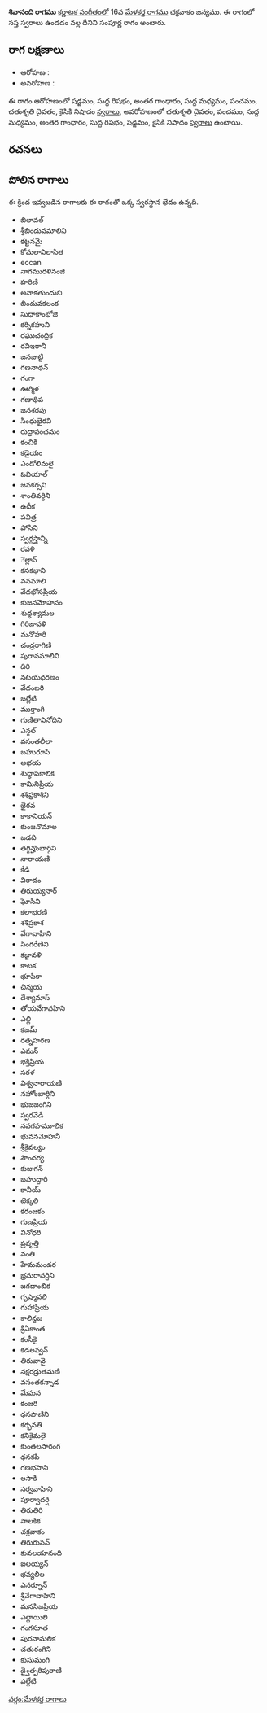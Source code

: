 {{Infobox ragam
	| name          	= శివానంది
	| synonym	    	= 
	| mela          	= 
	| chakra        	= 
	| janaka        	= 
	| type          	= సంపూర్ణ
	| arohanam      	= {{svaraC|S|R1|G3|M1|P|D2|N2}} 
	| avarohanam    	= {{svaraC|D2|P|M1|G3|R1|S|N2}}
	| jeeva         	=
	| chhaya        	=
	| nyasa         	=
	| vishesha      	= 
	| equivalent  		= 
}}
{{కర్ణాటక సంగీత రాగాలు}}
'''శివానంది రాగము''' [[కర్ణాటక సంగీతం]]లో 16వ [[మేళకర్త రాగము]] చక్రవాకం జన్యము.  ఈ రాగంలో సప్త స్వరాలు ఉండడం వల్ల దీనిని సంపూర్ణ రాగం అంటారు.


==రాగ లక్షణాలు==


* ఆరోహణ : {{svaraC|S|R1|G3|M1|P|D2|N2}} 
* అవరోహణ : {{svaraC|D2|P|M1|G3|R1|S|N2}}

ఈ రాగం ఆరోహణంలో షడ్జమం, సుద్ద రిషభం, అంతర గాంధారం, సుద్ద మధ్యమం, పంచమం, చతుశృతి దైవతం, కైసికి నిషాదం [[స్వరాలు]], అవరోహణంలో చతుశృతి దైవతం, పంచమం, సుద్ద మధ్యమం, అంతర గాంధారం, సుద్ద రిషభం, షడ్జమం, కైసికి నిషాదం [[స్వరాలు]] ఉంటాయి.

==రచనలు==



==పోలిన రాగాలు==
ఈ క్రింద ఇవ్వబడిన రాగాలకు ఈ రాగంతో ఒక్క స్వరస్థాన భేదం ఉన్నది.
* బిలావల్
* శ్రీబిందువమాలిని
* కట్టనమై
* కోమలావిలాసిత
* eccan
* నాగమురళినంజి
* హరిణి
* అనాకతుందుబి
* బిందువకలంక
* సుధాకాంభోజి
* కర్నికహుని
* రఘుచంద్రిక
* రవిఇరానీ
* జనజుట్టి
* గణనాథన్
* గంగా
* ఊర్మిళ
* గణాధిప
* జనశరపు
* సింధుభైరవి
* రుద్రాపంచమం
* కంచికి
* కడైయం
* ఎండోలిమలై
* ఓవియాల్
* జనకర్సని
* శాంతివర్ధిని
* ఉదీక
* పవిత్ర
* పోసిని
* స్వర్గస్త్రాన్ని
* రవళి
* ెల్లాన్
* కనకభాని
* వనమాలి
* వేదభోసప్రియ
* కుజనమోహనం
* శుధ్ధశ్యామల
* గిరిజావళి
* మనోహరి
* చంద్రరాగిణి
* పురానమాలిని
* దిరి
* నటయధరణం
* వేదంబరి
* బల్లేటి
* ముక్తాంగి
* గుణితావినోదిని
* ఎన్గల్
* వసంతలీలా
* బహురూపి
* అభయ
* శుధ్ధాపకాలిక
* కామినిప్రియ
* శశిప్రకాశిని
* భైరవ
* కాకానియన్
* కుంజనొమాల
* ఒడది
* తగ్గిన్హొంబార్గిని
* నారాయణి
* కేడి
* విరాదం
* తిరుయ్యనార్
* ఘోసిని
* కలాభరణి
* శశిప్రకాశ
* వేగావాహిని
* సింగరేణిని
* కజ్జావళి
* కాటక
* భూపికా
* చిన్మయ
* దేశ్యామాస్
* తోయవేగావహిని
* ఎల్లి
* కజమ్
* రత్నహరణ
* ఎమన్
* భక్తిప్రియ
* సరళ
* విశ్వనారాయణి
* నహోంబార్గిని
* భుజజంగిని
* స్వరవేడీ
* నవగహమూలిక
* భువనమోహనీ
* శ్రీకైవల్యం
* సౌందర్య
* కుజుగన్
* బహుద్దారి
* కానీయ్
* టెక్కలి
* కరంజకం
* గుణప్రియ
* వినోధరి
* ప్రవృత్తి
* వంతి
* హేమమండర
* భ్రమరావర్దిని
* జగదాంబిక
* గృష్మావలి
* గుహాప్రియ
* కాలిన్దజ
* శ్రీఏకాంత
* కంసీకై
* కడలవ్వన్
* తిరువావై
* నక్షరద్రుతమణి
* వసంతకన్నాడ
* మేఘన
* కంజరి
* ధనపాణిని
* కర్భవతి
* కనికైమలై
* కుంతలసారంగ
* ధనకపి
* గణభసాని
* లసాకి
* సర్వవాహిని
* పూర్వాదర్షి
* తిరుతిరి
* సాలకిక
* చక్రవాకం
* తిరురువన్
* కువలయానంది
* ఐలయ్యన్
* భవ్యలీల
* ఎనర్నూన్
* శ్రీవేగావాహిని
* మనసిజప్రియ
* ఎల్లాయిలి
* గంగసూత
* పురనామలిక
* చతురంగిని
* కుసుమంగి
* ద్వైత్పరిపురాణి
* పల్లేటి



[[వర్గం:మేళకర్త రాగాలు]]